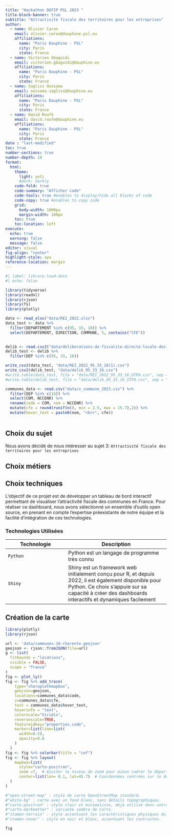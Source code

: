 ```yaml
---
title: "Hackathon DGFIP PSL 2023 "
title-block-banner: true
subtitle: "Attractivité fiscale des territoires pour les entreprises"
author:
  - name: Olivier Caron
    email: olivier.caron@dauphine.psl.eu
    affiliations: 
      name: "Paris Dauphine - PSL"
      city: Paris
      state: France
  - name: Victorien Gbaguidi
    email: victorien.gbaguidi@dauphine.eu
    affiliations: 
      name: "Paris Dauphine - PSL"
      city: Paris
      state: France
  - name: Sagliss Oussama
    email: oussama.sagliss@dauphine.eu
    affiliations: 
      name: "Paris Dauphine - PSL"
      city: Paris
      state: France
  - name: David Roufé
    email: david.roufe@dauphine.eu
    affiliations: 
      name: "Paris Dauphine - PSL"
      city: Paris
      state: France
date : "last-modified"
toc: true
number-sections: true
number-depth: 10
format:
  html:
    theme:
      light: yeti
      #dark: darkly
    code-fold: true
    code-summary: "Afficher code"
    code-tools: true #enables to display/hide all blocks of code
    code-copy: true #enables to copy code
    grid:
      body-width: 1000px
      margin-width: 100px
    toc: true
    toc-location: left
execute:
  echo: true
  warning: false
  message: false
editor: visual
fig-align: "center"
highlight-style: ayu
reference-location: margin
---
```


```r
#| label: library-load-data
#| echo: false

library(tidyverse)
library(readxl)
library(rjson)
library(fs)
library(plotly)

data <- read_xlsx("data/REI_2022.xlsx")
data_test <- data %>%
  filter(DEPARTEMENT %in% c(95, 33, 16)) %>%
  select(DEPARTEMENT, DIRECTION, COMMUNE, 5, contains("CFE"))
  

delib <- read.csv2("data/deliberations-de-fiscalite-directe-locale-des-communes-2023-hors-taux.csv")
delib_test <- delib %>%
  filter(DEP %in% c(95, 33, 16))

write_csv2(data_test, "data/REI_2022_95_33_16(1).csv")
write_csv2(delib_test, "data/delib_95_33_16.csv")
#write.table(data_test, file = "data/REI_2022_95_33_16_UTF8.csv", sep = ";", row.names = FALSE, fileEncoding = "UTF-8")
#write.table(delib_test, file = "data/delib_95_33_16_UTF8.csv", sep = ";", row.names = FALSE, fileEncoding = "UTF-8")

communes_data <- read.csv("data/v_commune_2023.csv") %>%
  filter(DEP %in% c(16)) %>%
  select(COM, NCCENR) %>%
  rename(code = COM, nom = NCCENR) %>%
  mutate(cfe = round(runif(n(), min = 2.5, max = 15.7),2)) %>%
  mutate(hover_text = paste0(nom, "<br>", cfe))
  
```

## Choix du sujet

Nous avons décidé de nous intéresser au sujet 3: `Attractivité fiscale des territoires pour les entreprises`

## Choix métiers

## Choix techniques

L'objectif de ce projet est de développer un tableau de bord interactif permettant de visualiser l'attractivité fiscale des communes en France. Pour réaliser ce dashboard, nous avons sélectionné un ensemble d'outils open source, en prenant en compte l'expertise préexistante de notre équipe et la facilité d'intégration de ces technologies.

### Technologies Utilisées

| Technologie | Description                                                                                                                                                                                                  |
|---------------------------|---------------------------------------------|
| `Python`    | Python est un langage de programme très connu                                                                                                                                                                |
| `Shiny`     | Shiny est un framework web initialement conçu pour R, et depuis 2022, il est également disponible pour Python. Ce choix s'appuie sur sa capacité à créer des dashboards interactifs et dynamiques facilement |


## Création de la carte

```r
library(plotly)
library(rjson)

url <- 'data/communes-16-charente.geojson'
geojson <- rjson::fromJSON(file=url)
g <- list(
  fitbounds = "locations",
  visible = FALSE,
  scope = "france"
)
fig <- plot_ly() 
fig <- fig %>% add_trace(
    type="choroplethmapbox",
    geojson=geojson,
    locations=communes_data$code,
    z=communes_data$cfe,
    text = communes_data$hover_text,
    hoverinfo = "text",
    colorscale="Viridis",
    reversescale=TRUE,
    featureidkey="properties.code",
    marker=list(line=list(
      width=0.5),
      opacity=0.8
    )
  )
fig <- fig %>% colorbar(title = "cef")
fig <- fig %>% layout(
    mapbox=list(
      style="carto-positron",
      zoom =7,  # Ajuster le niveau de zoom pour mieux cadrer le département 16
      center=list(lon= 0.1, lat=45.7)  # Coordonnées centrées sur le département 16
  )
)

#"open-street-map" : style de carte OpenStreetMap standard.
#"white-bg" : carte avec un fond blanc, sans détails topographiques.
#"carto-positron" : style clair et minimaliste, déjà utilisé dans votre code.
#"carto-darkmatter" : variante sombre de Carto.
#"stamen-terrain" : style accentuant les caractéristiques physiques du terrain.
#"stamen-toner" : style en noir et blanc, accentuant les contrastes.

fig
```


